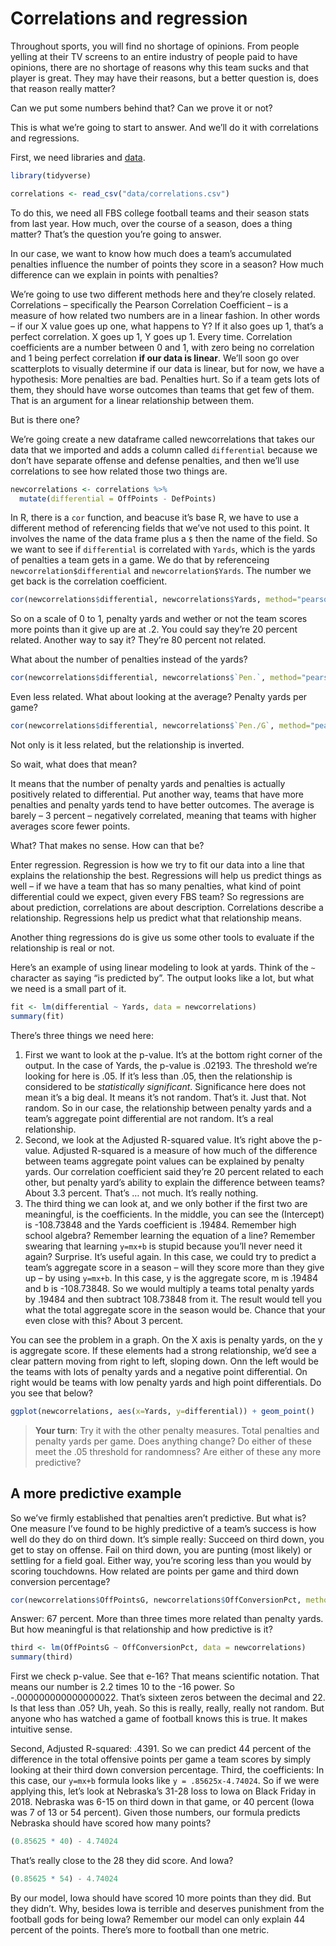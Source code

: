 # Correlations and regression

Throughout sports, you will find no shortage of opinions. From people yelling at their TV screens to an entire industry of people paid to have opinions, there are no shortage of reasons why this team sucks and that player is great. They may have their reasons, but a better question is, does that reason really matter? 

Can we put some numbers behind that? Can we prove it or not? 

This is what we're going to start to answer. And we'll do it with correlations and regressions.

First, we need libraries and [data](https://unl.box.com/s/zlxoptqixkt98gubk3i6316qun99l49r).

```r
library(tidyverse)
```

```r
correlations <- read_csv("data/correlations.csv")
```

To do this, we need all FBS college football teams and their season stats from last year. How much, over the course of a season, does a thing matter? That's the question you're going to answer. 

In our case, we want to know how much does a team's accumulated penalties influence the number of points they score in a season? How much difference can we explain in points with penalties? 

We're going to use two different methods here and they're closely related. Correlations -- specifically the Pearson Correlation Coefficient -- is a measure of how related two numbers are in a linear fashion. In other words -- if our X value goes up one, what happens to Y? If it also goes up 1, that's a perfect correlation. X goes up 1, Y goes up 1. Every time. Correlation coefficients are a number between 0 and 1, with zero being no correlation and 1 being perfect correlation **if our data is linear**. We'll soon go over scatterplots to visually determine if our data is linear, but for now, we have a hypothesis: More penalties are bad. Penalties hurt. So if a team gets lots of them, they should have worse outcomes than teams that get few of them. That is an argument for a linear relationship between them. 

But is there one?

We're going create a new dataframe called newcorrelations that takes our data that we imported and adds a column called `differential` because we don't have separate offense and defense penalties, and then we'll use correlations to see how related those two things are.

```r
newcorrelations <- correlations %>% 
  mutate(differential = OffPoints - DefPoints)
```

In R, there is a `cor` function, and beacuse it's base R, we have to use a different method of referencing fields that we've not used to this point. It involves the name of the data frame plus a `$` then the name of the field. So we want to see if `differential` is correlated with `Yards`, which is the yards of penalties a team gets in a game. We do that by referenceing `newcorrelation$differential` and `newcorrelation$Yards`. The number we get back is the correlation coefficient.

```r
cor(newcorrelations$differential, newcorrelations$Yards, method="pearson")
```

So on a scale of 0 to 1, penalty yards and wether or not the team scores more points than it give up are at .2. You could say they're 20 percent related. Another way to say it? They're 80 percent not related.

What about the number of penalties instead of the yards?

```r
cor(newcorrelations$differential, newcorrelations$`Pen.`, method="pearson")
```

Even less related. What about looking at the average? Penalty yards per game?

```r
cor(newcorrelations$differential, newcorrelations$`Pen./G`, method="pearson")
```

Not only is it less related, but the relationship is inverted. 

So wait, what does that mean? 

It means that the number of penalty yards and penalties is actually positively related to differential. Put another way, teams that have more penalties and penalty yards tend to have better outcomes. The average is barely -- 3 percent -- negatively correlated, meaning that teams with higher averages score fewer points.

What? That makes no sense. How can that be? 

Enter regression. Regression is how we try to fit our data into a line that explains the relationship the best. Regressions will help us predict things as well -- if we have a team that has so many penalties, what kind of point differential could we expect, given every FBS team? So regressions are about prediction, correlations are about description. Correlations describe a relationship. Regressions help us predict what that relationship means. 

Another thing regressions do is give us some other tools to evaluate if the relationship is real or not.

Here's an example of using linear modeling to look at yards. Think of the `~` character as saying "is predicted by". The output looks like a lot, but what we need is a small part of it.

```r
fit <- lm(differential ~ Yards, data = newcorrelations)
summary(fit)
```

There's three things we need here: 

1. First we want to look at the p-value. It's at the bottom right corner of the output. In the case of Yards, the p-value is .02193. The threshold we're looking for here is .05. If it's less than .05, then the relationship is considered to be *statistically significant*. Significance here does not mean it's a big deal. It means it's not random. That's it. Just that. Not random. So in our case, the relationship between penalty yards and a team's aggregate point differential are not random. It's a real relationship.
2. Second, we look at the Adjusted R-squared value. It's right above the p-value. Adjusted R-squared is a measure of how much of the difference between teams aggregate point values can be explained by penalty yards. Our correlation coefficient said they're 20 percent related to each other, but penalty yard's ability to explain the difference between teams? About 3.3 percent. That's ... not much. It's really nothing.
3. The third thing we can look at, and we only bother if the first two are meaningful, is the coefficients. In the middle, you can see the (Intercept) is -108.73848 and the Yards coefficient is .19484. Remember high school algebra? Remember learning the equation of a line? Remember swearing that learning `y=mx+b` is stupid because you'll never need it again? Surprise. It's useful again. In this case, we could try to predict a team's aggregate score in a season -- will they score more than they give up -- by using `y=mx+b`. In this case, y is the aggregate score, m is .19484 and b is -108.73848. So we would multiply a teams total penalty yards by .19484 and then subtract 108.73848 from it. The result would tell you what the total aggregate score in the season would be. Chance that your even close with this? About 3 percent. 

You can see the problem in a graph. On the X axis is penalty yards, on the y is aggregate score. If these elements had a strong relationship, we'd see a clear pattern moving from right to left, sloping down. Onn the left would be the teams with lots of penalty yards and a negative point differential. On right would be teams with low penalty yards and high point differentials. Do you see that below?

```r
ggplot(newcorrelations, aes(x=Yards, y=differential)) + geom_point()
```

> **Your turn**: Try it with the other penalty measures. Total penalties and penalty yards per game. Does anything change? Do either of these meet the .05 threshold for randomness? Are either of these any more predictive?

## A more predictive example

So we've firmly established that penalties aren't predictive. But what is? One measure I've found to  be highly predictive of a team's success is how well do they do on third down. It's simple really: Succeed on third down, you get to stay on offense. Fail on third down, you are punting (most likely) or settling for a field goal. Either way, you're scoring less than you would by scoring touchdowns. How related are points per game and third down conversion percentage?

```r
cor(newcorrelations$OffPointsG, newcorrelations$OffConversionPct, method="pearson")
```

Answer: 67 percent. More than three times more related than penalty yards. But how meaningful is that relationship and how predictive is it?

```r
third <- lm(OffPointsG ~ OffConversionPct, data = newcorrelations)
summary(third)
```

First we check p-value. See that e-16? That means scientific notation. That means our number is 2.2 times 10 to the -16 power. So -.000000000000000022. That's sixteen zeros between the decimal and 22. Is that less than .05? Uh, yeah. So this is really, really, really not random. But anyone who has watched a game of football knows this is true. It makes intuitive sense. 

Second, Adjusted R-squared: .4391. So we can predict 44 percent of the difference in the total offensive points per game a team scores by simply looking at their third down conversion percentage. 
Third, the coefficients: In this case, our `y=mx+b` formula looks like `y = .85625x-4.74024`. So if we were applying this, let's look at Nebraska's 31-28 loss to Iowa on Black Friday in 2018. Nebraska was 6-15 on third down in that game, or 40 percent (Iowa was 7 of 13 or 54 percent). Given those numbers, our formula predicts Nebraska should have scored how many points? 

```r
(0.85625 * 40) - 4.74024 
```
That's really close to the 28 they did score. And Iowa?
```r
(0.85625 * 54) - 4.74024 
```
By our model, Iowa should have scored 10 more points than they did. But they didn't. Why, besides Iowa is terrible and deserves punishment from the football gods for being Iowa? Remember our model can only explain 44 percent of the points. There's more to football than one metric. 